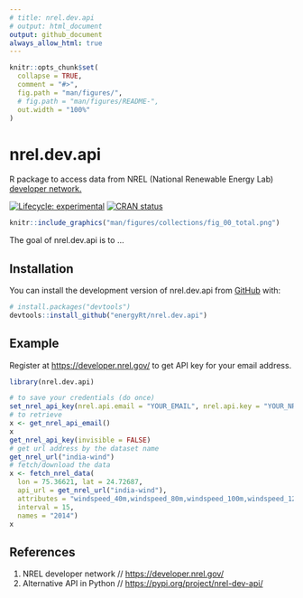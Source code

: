```yaml
---
# title: nrel.dev.api
# output: html_document
output: github_document
always_allow_html: true
---
```


<!-- README.md is generated from README.Rmd. Please edit that file -->

```r
knitr::opts_chunk$set(
  collapse = TRUE,
  comment = "#>",
  fig.path = "man/figures/",
  # fig.path = "man/figures/README-",
  out.width = "100%"
)
```

# nrel.dev.api

R package to access data from NREL (National Renewable Energy Lab) [developer network.](https://developer.nrel.gov/) <!-- badges: start -->

[![Lifecycle: experimental](https://img.shields.io/badge/lifecycle-experimental-orange.svg)](https://lifecycle.r-lib.org/articles/stages.html#experimental) [![CRAN status](https://www.r-pkg.org/badges/version/nrel.dev.api)](https://CRAN.R-project.org/package=nrel.dev.api)

<!-- badges: end -->

<!-- ## Overview of NREL data-collections -->

<!-- ![datasets](man/figures/collections/fig_00_total.png){#id .class width=50% height=50%} -->

```r
knitr::include_graphics("man/figures/collections/fig_00_total.png")
```



The goal of nrel.dev.api is to ...

## Installation

You can install the development version of nrel.dev.api from [GitHub](https://github.com/energyRt) with:

``` r
# install.packages("devtools")
devtools::install_github("energyRt/nrel.dev.api")
```

## Example

Register at <https://developer.nrel.gov/> to get API key for your email address.

```r
library(nrel.dev.api)

# to save your credentials (do once)
set_nrel_api_key(nrel.api.email = "YOUR_EMAIL", nrel.api.key = "YOUR_NREL_API_KEY")
# to retrieve
x <- get_nrel_api_email()
x
get_nrel_api_key(invisible = FALSE)
# get url address by the dataset name
get_nrel_url("india-wind") 
# fetch/download the data
x <- fetch_nrel_data(
  lon = 75.36621, lat = 24.72687,
  api_url = get_nrel_url("india-wind"),
  attributes = "windspeed_40m,windspeed_80m,windspeed_100m,windspeed_120m",
  interval = 15,
  names = "2014")
x

```



## References

1.  NREL developer network // <https://developer.nrel.gov/>
2.  Alternative API in Python // <https://pypi.org/project/nrel-dev-api/>
